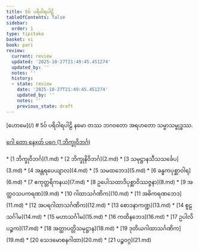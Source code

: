```yaml
---
title: 5ဝ် ပရိဝါရပါဠိ
tableOfContents: false
sidebar:
  order: 1
type: tipitaka
basket: vi
book: pari
review:
  current: review
  updated: '2025-10-27T21:49:45.451274'
  updated_by: ''
  notes: ''
  history:
  - state: review
    date: '2025-10-27T21:49:45.451274'
    updated_by: ''
    notes: ''
    previous_state: draft
---
```



<ReviewStatus review={frontmatter.review} showDetails={true} />

<HypothesisAnnotation frontmatter={frontmatter} />

<Paragraph type="center" book="pari">
[ဟောမေ](/)
</Paragraph>

<Paragraph type="center" book="pari">
# 5ဝ် ပရိဝါရပါဠိ
</Paragraph>

<Paragraph number="1" book="pari">
နမော တဿ ဘဂဝတော အရဟတော သမ္မာသမ္ဗုဒ္ဓဿ.

[ဂေါ တော နေxတ် ပဂေ (1 ဘိက္ခုဝိဘင်္ဂ)](1.md)



</Paragraph>

<TableOfContents book="pari" section="5">
* [1 ဘိက္ခုဝိဘင်္ဂ](1.md)
* [2 ဘိက္ခုနိဝိဘင်္ဂ](2.md)
* [3 သမုဋ္ဌာနသီသသင်္ခေပ](3.md)
* [4 အန္တရပေယျာလ](4.md)
* [5 သမထဘေဒ](5.md)
* [6 ခန္ဓကပုစ္ဆာဝါရ](6.md)
* [7 ဧကုတ္တရိကနယ](7.md)
* [8 ဥပေါသထာဒိပုစ္ဆာဝိဿဇ္ဇနာ](8.md)
* [9 အတ္ထဝသပကရဏ](9.md)
* [10 ဂါထာသင်္ဂဏိက](10.md)
* [11 အဓိကရဏဘေဒ](11.md)
* [12 အပရဂါထာသင်္ဂဏိက](12.md)
* [13 စောဒနာကဏ္ဍ](13.md)
* [14 စူဠသင်္ဂါမ](14.md)
* [15 မဟာသင်္ဂါမ](15.md)
* [16 ကထိနဘေဒ](16.md)
* [17 ဥပါလိပဉ္စက](17.md)
* [18 အတ္ထာပတ္တိသမုဋ္ဌာန](18.md)
* [19 ဒုတိယဂါထာသင်္ဂဏိက](19.md)
* [20 သေဒမောစနဂါထာ](20.md)
* [21 ပဉ္စဝဂ္ဂ](21.md)
</TableOfContents>